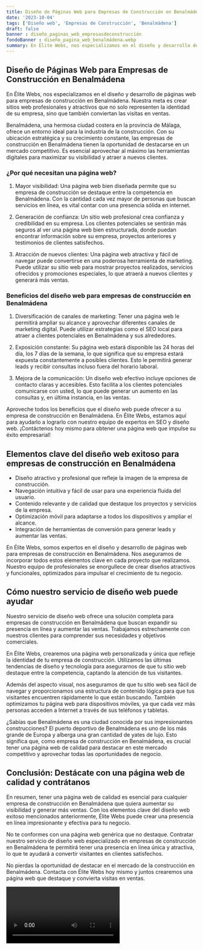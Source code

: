 ```yaml
---
title: Diseño de Páginas Web para Empresas de Construcción en Benalmádena
date: '2023-10-04'
tags: ['Diseño web', 'Empresas de Construcción', 'Benalmádena']
draft: false
banner : diseño_paginas_web_empresasdeconstrucción
fondoBanner : diseño_pagina_web_benalmádena.webp
summary: En Élite Webs, nos especializamos en el diseño y desarrollo de páginas web para empresas de construcción en Benalmádena. Nuestra meta es crear sitios web profesionales y atractivos que no solo representen la identidad de su empresa, sino que también conviertan las visitas en ventas. 
---
```


## Diseño de Páginas Web para Empresas de Construcción en Benalmádena

En Élite Webs, nos especializamos en el diseño y desarrollo de páginas web para empresas de construcción en Benalmádena. Nuestra meta es crear sitios web profesionales y atractivos que no solo representen la identidad de su empresa, sino que también conviertan las visitas en ventas. 

Benalmádena, una hermosa ciudad costera en la provincia de Málaga, ofrece un entorno ideal para la industria de la construcción. Con su ubicación estratégica y su crecimiento constante, las empresas de construcción en Benalmádena tienen la oportunidad de destacarse en un mercado competitivo. Es esencial aprovechar al máximo las herramientas digitales para maximizar su visibilidad y atraer a nuevos clientes.

### ¿Por qué necesitan una página web?

1. Mayor visibilidad: Una página web bien diseñada permite que su empresa de construcción se destaque entre la competencia en Benalmádena. Con la cantidad cada vez mayor de personas que buscan servicios en línea, es vital contar con una presencia sólida en internet.

2. Generación de confianza: Un sitio web profesional crea confianza y credibilidad en su empresa. Los clientes potenciales se sentirán más seguros al ver una página web bien estructurada, donde puedan encontrar información sobre su empresa, proyectos anteriores y testimonios de clientes satisfechos.

3. Atracción de nuevos clientes: Una página web atractiva y fácil de navegar puede convertirse en una poderosa herramienta de marketing. Puede utilizar su sitio web para mostrar proyectos realizados, servicios ofrecidos y promociones especiales, lo que atraerá a nuevos clientes y generará más ventas.

### Beneficios del diseño web para empresas de construcción en Benalmádena

1. Diversificación de canales de marketing: Tener una página web le permitirá ampliar su alcance y aprovechar diferentes canales de marketing digital. Puede utilizar estrategias como el SEO local para atraer a clientes potenciales en Benalmádena y sus alrededores.

2. Exposición constante: Su página web estará disponible las 24 horas del día, los 7 días de la semana, lo que significa que su empresa estará expuesta constantemente a posibles clientes. Esto le permitirá generar leads y recibir consultas incluso fuera del horario laboral.

3. Mejora de la comunicación: Un diseño web efectivo incluye opciones de contacto claras y accesibles. Esto facilita a los clientes potenciales comunicarse con usted, lo que puede generar un aumento en las consultas y, en última instancia, en las ventas.

Aproveche todos los beneficios que el diseño web puede ofrecer a su empresa de construcción en Benalmádena. En Élite Webs, estamos aquí para ayudarlo a lograrlo con nuestro equipo de expertos en SEO y diseño web. ¡Contáctenos hoy mismo para obtener una página web que impulse su éxito empresarial!

<GifSeo />

<Cta />

## Elementos clave del diseño web exitoso para empresas de construcción en Benalmádena

- Diseño atractivo y profesional que refleje la imagen de la empresa de construcción.
- Navegación intuitiva y fácil de usar para una experiencia fluida del usuario.
- Contenido relevante y de calidad que destaque los proyectos y servicios de la empresa.
- Optimización móvil para adaptarse a todos los dispositivos y ampliar el alcance.
- Integración de herramientas de conversión para generar leads y aumentar las ventas.

En Élite Webs, somos expertos en el diseño y desarrollo de páginas web para empresas de construcción en Benalmádena. Nos aseguramos de incorporar todos estos elementos clave en cada proyecto que realizamos. Nuestro equipo de profesionales se enorgullece de crear diseños atractivos y funcionales, optimizados para impulsar el crecimiento de tu negocio.

## Cómo nuestro servicio de diseño web puede ayudar

Nuestro servicio de diseño web ofrece una solución completa para empresas de construcción en Benalmádena que buscan expandir su presencia en línea y aumentar las ventas. Trabajamos estrechamente con nuestros clientes para comprender sus necesidades y objetivos comerciales.

En Élite Webs, crearemos una página web personalizada y única que refleje la identidad de tu empresa de construcción. Utilizamos las últimas tendencias de diseño y tecnología para asegurarnos de que tu sitio web destaque entre la competencia, captando la atención de tus visitantes.

Además del aspecto visual, nos aseguramos de que tu sitio web sea fácil de navegar y proporcionamos una estructura de contenido lógica para que tus visitantes encuentren rápidamente lo que están buscando. También optimizamos tu página web para dispositivos móviles, ya que cada vez más personas acceden a Internet a través de sus teléfonos y tabletas.

¿Sabías que Benalmádena es una ciudad conocida por sus impresionantes construcciones? El puerto deportivo de Benalmádena es uno de los más grande de Europa y alberga una gran cantidad de yates de lujo. Esto significa que, como empresa de construcción en Benalmádena, es crucial tener una página web de calidad para destacar en este mercado competitivo y aprovechar todas las oportunidades de negocio.

## Conclusión: Destácate con una página web de calidad y contrátanos

En resumen, tener una página web de calidad es esencial para cualquier empresa de construcción en Benalmádena que quiera aumentar su visibilidad y generar más ventas. Con los elementos clave del diseño web exitoso mencionados anteriormente, Élite Webs puede crear una presencia en línea impresionante y efectiva para tu negocio.

No te conformes con una página web genérica que no destaque. Contratar nuestro servicio de diseño web especializado en empresas de construcción en Benalmádena te permitirá tener una presencia en línea única y atractiva, lo que te ayudará a convertir visitantes en clientes satisfechos.

No pierdas la oportunidad de destacar en el mercado de la construcción en Benalmádena. Contacta con Élite Webs hoy mismo y juntos crearemos una página web que destaque y convierta visitas en ventas.

<Video />

<CtaBot job='Empresas de Construcción' city='Benalmádena'/>

<Gmaps query='Benalmádena+españa+maps' />